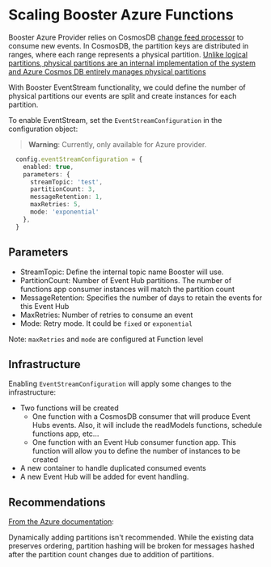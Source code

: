 
# Scaling Booster Azure Functions

Booster Azure Provider relies on CosmosDB [change feed processor](https://learn.microsoft.com/en-us/azure/cosmos-db/nosql/change-feed-processor) to consume new events.
In CosmosDB, the partition keys are distributed in ranges, where each range represents a physical partition. [Unlike logical partitions,
physical partitions are an internal implementation of the system and Azure Cosmos DB entirely manages physical partitions](https://learn.microsoft.com/en-us/azure/cosmos-db/partitioning-overview#physical-partitions)

With Booster EventStream functionality, we could define the number of physical partitions our events are split and create instances for each partition.

To enable EventStream, set the `EventStreamConfiguration` in the configuration object:

> **Warning**: Currently, only available for Azure provider.

```typescript
  config.eventStreamConfiguration = {
    enabled: true,
    parameters: {
      streamTopic: 'test',
      partitionCount: 3,
      messageRetention: 1,
      maxRetries: 5,
      mode: 'exponential'
    },
  }
```

## Parameters
* StreamTopic: Define the internal topic name Booster will use.
* PartitionCount: Number of Event Hub partitions. The number of functions app consumer instances will match the partition count
* MessageRetention: Specifies the number of days to retain the events for this Event Hub
* MaxRetries: Number of retries to consume an event
* Mode: Retry mode. It could be `fixed` or `exponential`

Note: `maxRetries` and `mode` are configured at Function level

## Infrastructure

Enabling `EventStreamConfiguration` will apply some changes to the infrastructure:

* Two functions will be created
  * One function with a CosmosDB consumer that will produce Event Hubs events. Also, it will include the readModels functions, schedule functions app, etc...
  * One function with an Event Hub consumer function app. This function will allow you to define the number of instances to be created
* A new container to handle duplicated consumed events
* A new Event Hub will be added for event handling.

## Recommendations

[From the Azure documentation](https://learn.microsoft.com/en-us/azure/event-hubs/dynamically-add-partitions#recommendations):

Dynamically adding partitions isn't recommended. While the existing data preserves ordering, partition hashing will be broken for messages hashed after the
partition count changes due to addition of partitions.

<DocCardList />
